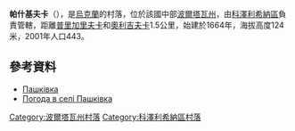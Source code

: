 {{coord|49|8|52|N|33|51|39|E|scale:100000_region:UA|display=title}}

'''帕什基夫卡'''（{{lang-uk|Пашківка}}），是[[烏克蘭|烏克蘭]]的村落，位於該國中部[[波爾塔瓦州|波爾塔瓦州]]，由[[科澤利希納區|科澤利希納區]]負責管轄，距離[[普里加里夫卡|普里加里夫卡]]和[[奧利吉夫卡_(科澤利希納區)|奧利吉夫卡]]1.5公里，始建於1664年，海拔高度124米，2001年人口443。

==參考資料==
* [http://w1.c1.rada.gov.ua/pls/z7502/A005?rdat1=14.07.2012&rf7571=16070 Пашківка]{{dead link|date=2018年2月 |bot=InternetArchiveBot |fix-attempted=yes }}
* [http://weather.in.ua/ua/poltavskaja/19712 Погода в селі Пашківка] {{Wayback|url=http://weather.in.ua/ua/poltavskaja/19712 |date=20160305071357 }}

{{DEFAULTSORT:Пашківка}}
[[Category:波爾塔瓦州村落|Category:波爾塔瓦州村落]]
[[Category:科澤利希納區村落|Category:科澤利希納區村落]]


{{Poltava-geo-stub}}